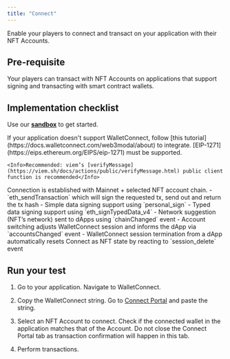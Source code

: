 ```yaml
---
title: "Connect"
---
```


Enable your players to connect and transact on your application with their NFT Accounts.

## Pre-requisite

Your players can transact with NFT Accounts on applications that support signing and transacting with smart contract wallets.  

## Implementation checklist

Use our **[sandbox](https://codesandbox.io/p/sandbox/connect-as-nft-dapp-tm7q7m)** to get started.

<AccordionGroup>
  <Accordion title="WalletConnect Integration">
    If your application doesn't support WalletConnect, follow [this tutorial](https://docs.walletconnect.com/web3modal/about) to integrate.
  </Accordion>

  <Accordion title="Contract Signatures">
    [EIP-1271](https://eips.ethereum.org/EIPS/eip-1271) must be supported.

    <Info>Recommended: viem’s [verifyMessage](https://viem.sh/docs/actions/public/verifyMessage.html) public client function is recommended</Info>
  </Accordion>

  <Accordion title="Networks">
    Connection is established with Mainnet + selected NFT account chain.
  </Accordion>

  <Accordion title="Methods">
    - `eth_sendTransaction` which will sign the requested tx, send out and return the tx hash
    - Simple data signing support using `personal_sign`
    - Typed data signing support using `eth_signTypedData_v4`
  </Accordion>

  <Accordion title="Events">
    - Network suggestion (NFT’s network) sent to dApps using `chainChanged` event
    - Account switching adjusts WalletConnect session and informs the dApp via `accountsChanged` event
    - WalletConnect session termination from a dApp automatically resets Connect as NFT state by reacting to `session_delete` event
  </Accordion>
  
</AccordionGroup>

## Run your test

1. Go to your application. Navigate to WalletConnect.

2. Copy the WalletConnect string. Go to [Connect Portal](https://groupos.xyz/wc) and paste the string.

3. Select an NFT Account to connect. Check if the connected wallet in the application matches that of the Account.
  <Warning>Do not close the Connect Portal tab as transaction confirmation will happen in this tab.</Warning>

4. Perform transactions. 